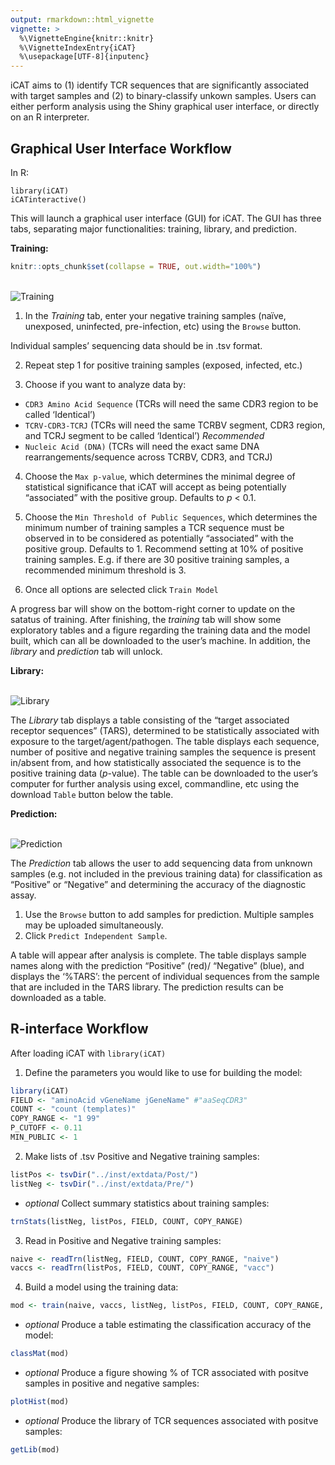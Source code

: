 ```yaml
---
output: rmarkdown::html_vignette
vignette: >
  %\VignetteEngine{knitr::knitr}
  %\VignetteIndexEntry{iCAT}
  %\usepackage[UTF-8]{inputenc}
---
```


iCAT aims to (1) identify TCR sequences that are significantly associated with target samples and (2) to binary-classify unkown samples. Users can either perform analysis using the Shiny graphical user interface, or directly on an R interpreter.


## Graphical User Interface Workflow

In R:
```
library(iCAT)
iCATinteractive()
```

This will launch a graphical user interface (GUI) for iCAT. The GUI has three tabs, separating major functionalities: training, library, and prediction.

**Training:**

```r
knitr::opts_chunk$set(collapse = TRUE, out.width="100%")
```

<br/>
![ ](https://github.com/BioHPC/iCAT/blob/master/man/figures/icat.png?raw=true "Training")
<br/>


1) In the _Training_ tab, enter your negative training samples (naïve, unexposed, uninfected, pre-infection, etc) using the `Browse` button.

Individual samples’ sequencing data should be in .tsv format.

2) Repeat step 1 for positive training samples (exposed, infected, etc.)

3) Choose if you want to analyze data by: 
- `CDR3 Amino Acid Sequence` (TCRs will need the same CDR3 region to be called ‘Identical’)
- `TCRV-CDR3-TCRJ` (TCRs will need the same TCRBV segment, CDR3 region, and TCRJ segment to be called ‘Identical’) *Recommended*
- `Nucleic Acid (DNA)` (TCRs will need the exact same DNA rearrangements/sequence across TCRBV, CDR3, and TCRJ)

4) Choose the `Max p-value`, which determines the minimal degree of statistical significance that iCAT will accept as being potentially "associated" with the positive group. Defaults to _p_ < 0.1.

5)	Choose the `Min Threshold of Public Sequences`, which determines the minimum number of training samples a TCR sequence must be observed in to be considered as potentially "associated" with the positive group. Defaults to 1. Recommend setting at 10% of positive training samples. E.g. if there are 30 positive training samples, a recommended minimum threshold is 3. 

6) Once all options are selected click `Train Model`

A progress bar will show on the bottom-right corner to update on the satatus of training. After finishing, the _training_ tab will show some exploratory tables and a figure regarding the training data and the model built, which can all be downloaded to the user's machine. In addition, the _library_ and _prediction_ tab will unlock.

**Library:**

<br/>
![ ](https://github.com/BioHPC/iCAT/blob/master/man/figures/lib-icat2.png?raw=true "Library")
<br/>

The _Library_ tab displays a table consisting of the "target associated receptor sequences" (TARS), determined to be statistically associated with exposure to the target/agent/pathogen. The table displays each sequence, number of positive and negative training samples the sequence is present in/absent from, and how statistically associated the sequence is to the positive training data (*p*-value). The table can be downloaded to the user's computer for further analysis using excel, commandline, etc using the download `Table` button below the table.

**Prediction:**

<br/>
![ ](https://github.com/BioHPC/iCAT/blob/master/man/figures/pred-icat.png?raw=true "Prediction")
<br/>

The _Prediction_ tab allows the user to add sequencing data from unknown samples (e.g. not included in the previous training data) for classification as "Positive" or "Negative" and determining the accuracy of the diagnostic assay.

1)	Use the `Browse` button to add samples for prediction. Multiple samples may be uploaded simultaneously.
2)	Click `Predict Independent Sample`.

A table will appear after analysis is complete. The table displays sample names along with the prediction "Positive" (red)/ "Negative" (blue), and displays the ‘%TARS’: the percent of individual sequences from the sample that are included in the TARS library. The prediction results can be downloaded as a table.


## R-interface Workflow

After loading iCAT with `library(iCAT)`

1) Define the parameters you would like to use for building the model:
```r
library(iCAT)
FIELD <- "aminoAcid vGeneName jGeneName" #"aaSeqCDR3"
COUNT <- "count (templates)"
COPY_RANGE <- "1 99" 
P_CUTOFF <- 0.11
MIN_PUBLIC <- 1
```     

2) Make lists of .tsv Positive and Negative training samples:
```r
listPos <- tsvDir("../inst/extdata/Post/")
listNeg <- tsvDir("../inst/extdata/Pre/")
```     
 - _optional_ Collect summary statistics about training samples:
```r
trnStats(listNeg, listPos, FIELD, COUNT, COPY_RANGE)
```     

3) Read in Positive and Negative training samples:
```r
naive <- readTrn(listNeg, FIELD, COUNT, COPY_RANGE, "naive")
vaccs <- readTrn(listPos, FIELD, COUNT, COPY_RANGE, "vacc")       
```     

4) Build a model using the training data:
```r
mod <- train(naive, vaccs, listNeg, listPos, FIELD, COUNT, COPY_RANGE, P_CUTOFF, MIN_PUBLIC, NULL)
```            
 - _optional_ Produce a table estimating the classification accuracy of the model: 
```r
classMat(mod)
```     
 - _optional_ Produce a figure showing % of TCR associated with positve samples in positive and negative samples: 
```r
plotHist(mod)
```          
 - _optional_ Produce the library of TCR sequences associated with positve samples:
```r
getLib(mod) 
```
